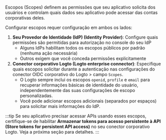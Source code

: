 Escopos (Scopes) definem as permissões que seu aplicativo solicita dos usuários e controlam quais dados seu aplicativo pode acessar das contas corporativas deles.

Configurar escopos requer configuração em ambos os lados:

1. **Seu Provedor de Identidade (IdP) (Identity Provider)**: Configure quais permissões são permitidas para autorização no console do seu IdP
   - Alguns IdPs habilitam todos os escopos públicos por padrão (nenhuma ação necessária)
   - Outros exigem que você conceda permissões explicitamente
2. **Conector corporativo Logto (Logto enterprise connector)**: Especifique quais escopos solicitar durante a autenticação nas configurações do conector OIDC corporativo do Logto > campo `Scopes`.
   - O Logto sempre inclui os escopos `openid`, `profile` e `email` para recuperar informações básicas de identidade do usuário, independentemente das suas configurações de escopo personalizadas.
   - Você pode adicionar escopos adicionais (separados por espaços) para solicitar mais informações do IdP.

:::tip
Se seu aplicativo precisar acessar APIs usando esses escopos, certifique-se de habilitar **Armazenar tokens para acesso persistente à API (Store tokens for persistent API access)** no seu conector corporativo Logto. Veja a próxima seção para detalhes.
:::
